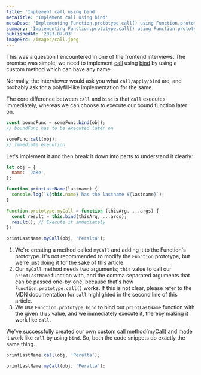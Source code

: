```yaml
---
title: 'Implement call using bind'
metaTitle: 'Implement call using bind'
metaDesc: 'Implementing Function.prototype.call() using Function.prototype.bind()'
summary: 'Implementing Function.prototype.call() using Function.prototype.bind()'
publishedAt: '2023-07-03'
imageSrc: /images/call.jpeg
---
```


<CustomAvatar />

This was a question I encountered in one of the frontend interviews. The premise was simple; we need to implement
[call](https://developer.mozilla.org/en-US/docs/Web/JavaScript/Reference/Global_Objects/Function/call) using [bind](https://developer.mozilla.org/en-US/docs/Web/JavaScript/Reference/Global_Objects/Function/bind)
by using a custom method which can have any name.

Normally, the interviewer would ask you what `call/apply/bind` are, and probably ask for a polyfill-like implementation for the same.

The core difference between `call` and `bind` is that `call` executes immediately, whereas we can choose to execute our bound function later on.

```js
const boundFunc = someFunc.bind(obj);
// boundFunc has to be executed later on
```

```js
someFunc.call(obj);
// Immediate execution
```

Let's implement it and then break it down into parts to understand it clearly:

```js title="customCallImplementation.js"
let obj = {
  name: 'Jake',
};

function printLastName(lastname) {
  console.log(`${this.name} has the lastname ${lastname}`);
}

Function.prototype.myCall = function (thisArg, ...args) {
  const result = this.bind(thisArg, ...args);
  result(); // Execute it immediately
};

printLastName.myCall(obj, 'Peralta');
```

1. We're creating a method called `myCall` and adding it to the Function's prototype. It's not recommended to modify the `Function` prototype, but we're just doing it for the sake of this article.
2. Our `myCall` method needs two arguments; `this` value to call our `printLastName` function with, and the comma separated arguments that can be passed one-by-one, because that's how `Function.prototype.call()` works. If this is not clear, please refer to the MDN documentation for `call` highlighted in the second line of this article.
3. We use `Function.prototype.bind` to bind our `printLastName` function with the given `this` value, and we immediately execute it, thereby making it work like `call`.

We've successfully created our own custom call method(myCall) and made it work like `call` by using `bind`. So, both the code snippets do exactly the same thing.

```js
printLastName.call(obj, 'Peralta');
```

```js
printLastName.myCall(obj, 'Peralta');
```
